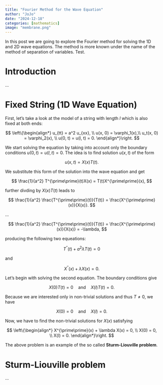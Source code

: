 ```yaml
---
title: "Fourier Method for the Wave Equation"
author: "JoJo"
date: "2024-12-18"
categories: [mathematics]
image: "membrane.png"
---
```


In this post we are going to explore the Fourier method for solving the 1D and 2D wave equations. The method is more known under the name of the method of separation of variables. Test.

# Introduction

...

# Fixed String (1D Wave Equation)

First, let's take a look at the model of a string with length $l$ which is also fixed at both ends:

$$
\left\{\begin{align*}
u_{tt} = a^2 u_{xx}, \\ 
u(x, 0) = \varphi_1(x),\\
u_t(x, 0) = \varphi_2(x), \\
u(0, t) = u(l, t) = 0.
\end{align*}\right.
$$

We start solving the equation by taking into account only the boundary conditions $u(0, t) = u(l, t) = 0$. The idea is to find solution $u(x, t)$ of the form

$$
u(x, t) = X(x)T(t).
$$

We substitute this form of the solution into the wave equation and get 

$$
\frac{1}{a^2} T^{\prime\prime}(t)X(x) = T(t)X^{\prime\prime}(x),
$$

further divding by $X(x)T(t)$ leads to

$$
\frac{1}{a^2} \frac{T^{\prime\prime}(t)}{T(t)} = \frac{X^{\prime\prime}(x)}{X(x)}.
$$

...

$$
\frac{1}{a^2} \frac{T^{\prime\prime}(t)}{T(t)} = \frac{X^{\prime\prime}(x)}{X(x)} = -\lambda,
$$

producing the following two equeations:

$$
T^{\prime\prime}(t) + a^2 \lambda T(t) = 0
$$

and

$$
X^{\prime\prime}(x) + \lambda X(x) = 0.
$$

Let's begin with solving the second equation. The boundary conditions give

$$
X(0)T(t) = 0 \quad \text{and} \quad X(l)T(t) = 0.
$$

Because we are interested only in non-trivial solutions and thus $T \neq 0$, we have

$$
X(0) = 0 \quad \text{and} \quad X(l) = 0.
$$

Now, we have to find the non-trivial solutions for $X(x)$ satisfying

$$
\left\{\begin{align*}
X^{\prime\prime}(x) + \lambda X(x) = 0, \\
X(0) = 0, \\
X(l) = 0.
\end{align*}\right.
$$

The above problem is an example of the so called **Sturm-Liouville problem**.

# Sturm-Liouville problem

...
